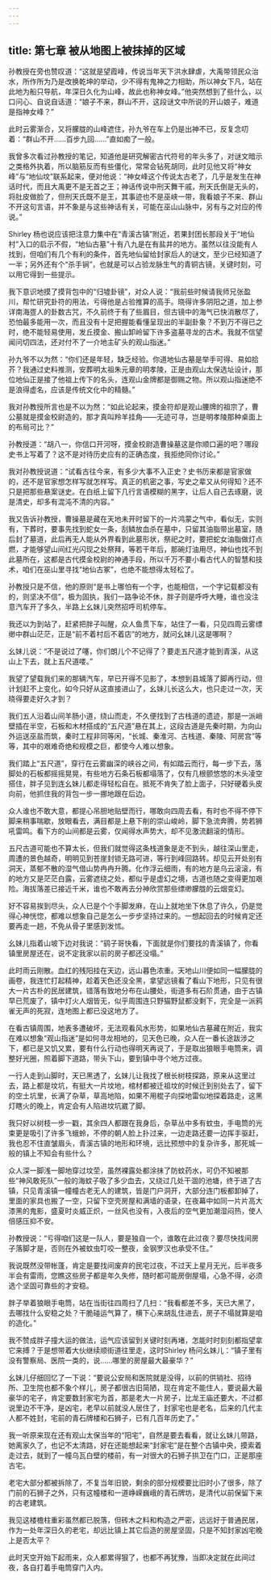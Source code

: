 ```yaml
---
---
---
```

title: 第七章 被从地图上被抹掉的区域
---




孙教授在旁也赞叹道：“这就是望霞峰，传说当年天下洪水肆虐，大禹带领民众治水，所作所为乃是改换乾坤的举动，少不得有鬼神之力相助，所以神女下凡，站在此地为船只导航，年深日久化为山峰，故此也称神女峰。”他突然想到了些什么，以口问心、自说自话道：“娘子不来，群山不开，这段谜文中所说的开山娘子，难道是指神女峰？”

此时云雾渐合，又将朦胧的山峰遮住，孙九爷在车上仍是出神不已，反复念叨着：“群山不开……百步九回……”直如痴了一般。

我曾多次看过孙教授的笔记，知道他是研究解密古代符号的年头多了，对谜文暗示之类格外执着，所以脑筋反而有些僵化，常常会钻死胡同，此时见他又将“神女峰”与“地仙坟”联系起来，便对他说：“神女峰这个传说太古老了，几乎是发生在神话时代，而且大禹更不是无首之王；神话传说中刑天舞干戚，刑天氏倒是无头的，将肚皮做脸了，但刑天氏既不是王，其事迹也不是巫峡一带，我看娘子不来、群山不开这句言语，并不象是与这些神话有关，可能在巫山山脉中，另有与之对应的传说。”

Shirley 杨也说应该把注意力集中在“青溪古镇”附近，若果封团长那段关于“地仙村”入口的启示不假，“地仙古墓”十有八九是在有盐井的地方。虽然以往没能有人找到，但咱们有几个有利的条件，首先地仙留给封家后人的谜文，至少已经知道了一半；另外还有个“杀手锏”，也就是可以占验龙脉生气的青铜古镜，关键时刻，可以用它得到一些提示。

我下意识地摸了摸背包中的“归墟卦镜”，对众人说：“我前些时候请我师兄张盈川，帮忙研究卦符的用法，亏得他是占验推算的高手。晓得许多阴阳之道，加上参详南海疍人的卦数古咒，不久前终于有了些眉目，但古镜中的海气已快消散尽了，恐怕最多能用一次，而且没有十足把握能看懂呈现出的半副卦象？不到万不得已之时，绝不能轻易使用，发丘摸金、搬山卸岭留下许多盗墓寻龙的古术。我就不信望闻问切四法，还对付不了一介地主矿头的观山指迷。”

孙九爷不以为然：“你们还是年轻，缺乏经验。你道地仙古墓是举手可得、易如拾芥？我通过史料推测，安葬明太祖朱元章的明孝陵，正是由观山太保选址设计，那位地仙正是接了他祖上传下的名头，连观山金牌都是御赐之物。所以观山指迷绝不是浪得虚名，应该是传统文化中的精髓。”

我对孙教授所言也是不以为然：“如此论起来，摸金符却是观山腰牌的祖宗了，曹公墓就是摸金校尉造的，那才真叫羚羊挂角——无迹可寻，岂是明孝陵那种桌面上的布局可比？”

孙教授道：“胡八一，你信口开河呀，摸金校尉造曹操墓这是你顺口遍的吧？哪段史书上写着了？这不是对待历史应有的正确态度，我拒绝同你讨论。”

我对孙教授说道：“试看古往今来，有多少大事不入正史？史书历来都是官家做的，还不是官家想怎样写就怎样写。真正的机密之事，写史之辈又从何得知？还不只是把那些悬案谜史。在白纸上留下几行言语模糊的黑字，让后人自己去琢磨，说是清史，却多有混沌不清的内容。”

我又告诉孙教授，曹操墓是藏在天地未开时留下的一片鸿蒙之气中，看似无，实则有，下葬时，要事先找到蛇女一条，刮鳞放血杀在墓中，只留其油脂带出墓室，随后封了墓道，此后再无人能从外界看到此墓形状，祭祀之时，要把蛇女油脂做灯点燃，才能够望山间红光闪现之处祭拜，等若干年后，那碗灯油用尽，神仙也找不到此墓所在，这都是古代摸金校尉的神通手段，所以千万不要小看古代人的智慧和技术，咱们在巫山里寻找“地仙古冢”，也绝不能想得太轻松了。

孙教授只是不信，他的原则“是书上哪怕有一个字，也能相信，一个字记载都没有的，则坚决不信”，极为固执，我们一路争论不休，胖子则是呼呼大睡，谁也没注意汽车开了多久，半路上幺妹儿突然招呼司机停车。

我还以为到站了，赶紧把胖子叫醒，众人鱼贯下车，站住了一看，只见四周云雾缥缈中群山茫茫，正是“前不着村后不着店”的地方，就问幺妹儿这是哪啊？

幺妹儿说：“不是说过了噻，你们朗儿个不记得了？要走五尺道才能到青溪，从这山上下去，就上五尺道喽。”

我望了望载我们来的那辆汽车，早已开得不见影了，本想到县城落了脚再行动，但计划赶不上变化，如今只好从这直接进山了，幺妹儿长这么大，也只走过一次，天晓得要走好久才到？

我们五人沿着山间羊肠小道，绕山而走，不久便找到了古栈道的遗迹，那是一派峭壁插在半空，石板和木材搭成的“五尺道”悬在其上，这段古道是先秦时期，为向山外运送巫盐而筑，秦时工程非同等闲，“长城、秦淮河、古栈道、秦陵、阿房宫”等等，其中的艰难奇绝和规模之巨，都使今人难以想象。

我们踏上“五尺道”，穿行在云雾幽深的峡谷之间，有如踏云而行，每一步下去，落脚处的石板都摇摇晃晃，有些地方石条石板都塌落了，仅有几根颤悠悠的木头凌空搭住，胖子见到连幺妹儿都走得轻松自在。抵死不肯失了脸上面子，只好硬着头皮向前，他抓住我的背包一步一挪地跟在后边。

众人谁也不敢大意，都提心吊胆地贴壁而行，哪敢向四周去看，有时也不得不停下脚来稍事喘歇，放眼看去，满目都是上悬下削的崇山峻岭，脚下急流奔腾，势若狮吼雷鸣。看下方的山间都是云雾，仅闻得水声势大，却不见激流翻滚的情形。

五尺古道可能也不算太长，但我们就觉得这条栈道象是走不到头，越往深山里走，周遭的景色越奇，明明见到苍崖封锁无路可进，等行到峰回路转。却见云开处别有洞天，蒸郁不散的湿气借山势冉冉升腾。化作浮云细雨，有的地方是乌云滚滚，有的地方又是茫茫白露，云雾遮绕之处，都似乎是虚幻之境，古道也随之变得更加艰险。海拔落差已接近千米，谁也不敢再去分神欣赏那些缥缈朦胧的云烟变幻。

好不容易挨到尽头，众人已是个个手脚发麻，在山上就地坐下休息了许久，仍是觉得心神恍惚，都难以想象自己是怎么一步步坚持过来的。一想起回去的时候肯定还要再走一趟，不免从骨子里感到发怵。

幺妹儿指着山坡下边对我说：“鹞子哥快看，下面就是你们要找的青溪镇了，你看镇里房屋还在，说不定我家以前的房子都还没塌。”

此时雨云刚散。血红的残阳挂在天边，远山暮色浓重。天地山川便如同一幅朦胧的画卷，我连忙打起精神，趁着天色还没全黑，拿望远镜看了看山下地形，只见有很大一片古朴的民居建筑，错落有致地分布在山腰处，街道多有石阶贯通，由于古镇早已荒废了，镇中灯火人烟皆无，似乎周围连只野猫野鼠都没剩下，完全是一派鸦雀无声的死寂，连地图上都已没这地方了。

在看古镇周围，地表多遭破坏，无法观看风水形势，如果地仙古墓藏在附近，我实在难以想象“观山指迷”是如何寻龙相地的，见天色已晚，众人在一番长途跋涉之下，都已是又饥又累，要有什么行动也得明天再说了，于是取出狼眼手电筒来，调整好光圈，照着脚下道路，带头下山，要到镇中寻个地方过夜。

一行人走到山脚时，天已黑透了，幺妹儿让我找了根长树枝探路，原来从这里过去，路上都是坟坑，有挺大一片坟地，棺材都被迁祖坟的时候迁到别处去了，留下的空土坑里，长满了杂草，草高地陷，如果不用棍子向探地雷似地探着路走，这黑灯瞎火的晚上，肯定会有人陷进坟坑崴了脚。

我只好以树枝一步一戳，其余四人都跟在我身后，杂草丛中多有蚊虫，手电筒的光束更是吸引了许多飞蛾蛉，不停的朝人脸上扑过来，一边走路还要一边挥手驱赶，我也忍不住直皱眉头，青溪古镇的地形和环境，远比预想中的复杂许多，那死城一般的镇上不知会有些什么？

众人深一脚浅一脚地穿过坟茔，虽然裸露处都涂抹了防蚊药水，可仍不知被那些“神风敢死队”一般的海蚊子吸了多少血去，又绕过几处干涸的池塘，终于进了古镇，只见青溪镇一幢幢古老无人的建筑，皆是门户洞开，大部分连门板都卸掉了，里面的家具也搬了一空，只留下空壳房屋和满墙的语录，在夜幕中如同一片片高大漆黑的鬼影，盛夏时炎威正炽，一丝风也没有，入夜后的空气更加潮湿闷热，使人倍感压抑不安。

孙教授说：“亏得咱们这是一队人，要是独自一个，谁敢在此过夜？要尽快找间房子落脚才是，否则在外被蚊虫叮咬一整夜，金钢罗汉也承受不住。”

我说既然没带帐蓬，肯定是要找间废弃的民宅过夜，不过天上星月无光，后半夜多半会有雷雨，您瞧这些房子都是年久失修，随时都可能房倒屋塌，心急不得，必须选个坚固可靠些的才安稳。

胖子举着狼眼手电筒，站在当街往四周扫了几扫：“我看都差不多，天已大黑了，去哪找什么安稳之处？干脆碰运气算了，横下心来胡乱住进去，房子不塌就算是咱的造化。”

我不赞成胖子撞大运的做法，运气应该留到关键时刻再堵，怎能时时刻刻都指望拿它来搏？于是想带着大伙继续顺街道往里走，这时Shirley 杨问幺妹儿：“镇子里有没有警察局、医院一类的，说……哪里的房屋最大最豪华？”

幺妹儿仔细回忆了一下说：“要说公安局和医院就是没得，以前的供销社、招待所、卫生院也都不象个样儿，房子都很古旧简陋，现在肯定不能住人，要说最大最豪华的宅子，肯定要数封家宅为首，那是老大一片房子，比龙王庙还要大，不过都说里边不干净，是凶宅，老早以前就没人居住了，封家宅也是老名，后来的几代主人都不姓封，宅前的青石牌楼和石狮子，已有几百年历史了。”

我一听原来现在还有观山太保当年的“阳宅”，自然是要去看看，就让幺妹儿带路，她离家久了，也记不太清路，好在还能想起来“封家宅”是在整个古镇中央，摸索着走过去，就到了一幢乌瓦白壁的楼前，有一对很大的石狮子拱卫在门口，正是那座古宅。

老宅大部分都被拆除了，不复当年旧貌，剩余的部分规模要比旧时小了很多，除了门前的石狮子之外，只有这幢楼和一道峥嵘巍峨的青石牌坊，是清代以前保留下来的古老建筑。

我见这楼檐柱重彩虽然都已脱落，但砖木之料和构造之严密，远远好于普通民居，作为一处年深日久的老宅，却远比镇上其它后造的房屋坚固，只是不知封家凶宅晚上是否太平？

此时天空开始下起雨来，众人都累得狠了，也都不再犹豫，当即决定就在此间过夜，各自打着手电筒穿门入内。